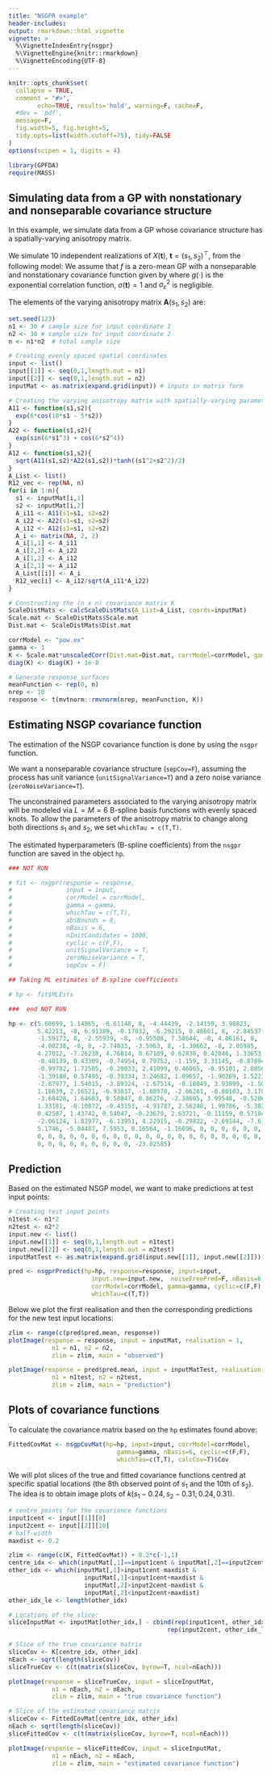 ```yaml
---
title: "NSGPR example"
header-includes: 
output: rmarkdown::html_vignette
vignette: >
  %\VignetteIndexEntry{nsgpr}
  %\VignetteEngine{knitr::rmarkdown}
  %\VignetteEncoding{UTF-8}
---
```


```r
knitr::opts_chunk$set(
  collapse = TRUE,
  comment = "#>",
        echo=TRUE, results='hold', warning=F, cache=F, 
  #dev = 'pdf', 
  message=F, 
  fig.width=5, fig.height=5,
  tidy.opts=list(width.cutoff=75), tidy=FALSE
)
options(scipen = 1, digits = 4)
```

\newcommand{\ve}[1]{\boldsymbol{{#1}}}
\newcommand{\Cov}{\text{Cov}}
\newcommand{\R}{\mathbb{R}}

```r
library(GPFDA)
require(MASS)
```


## Simulating data from a GP with nonstationary and nonseparable covariance structure

In this example, we simulate data from a GP whose covariance structure has a 
spatially-varying anisotropy matrix. 

We simulate $10$ independent realizations 
of $X(\ve t), \ \ve t = (s_1, s_2)^\top$, from the following model:
\begin{equation}
X(\ve t) = f(\ve t) + \varepsilon(\ve t), \quad \varepsilon(\ve t) \sim N(0, \sigma_\varepsilon^2),
\quad  \text{ where  }  \ve t \in  \mathcal{T} \subset \left[0,1\right]^2.
\end{equation}
We assume that $f$ is a zero-mean GP with a nonseparable and nonstationary 
covariance function given by
\begin{align}\label{NScovfun}
\Cov \big[ f(\ve t),f(\ve t') \big] = \sigma(\ve t) \sigma(\ve t') | \ve A(\ve t) | ^{-1/4} | \ve A(\ve t') | ^{-1/4} \times
\bigg| \frac{\ve A^{-1}(\ve t) + \ve  A^{-1}(\ve t')}{2} \bigg| ^{-1/2} g\Big( \sqrt{Q_{\ve t\ve t'}}\Big),
\end{align}
where $g(\cdot)$ is the exponential correlation function, $\sigma(\ve t)=1$ 
and $\sigma_\varepsilon^2$ is negligible.

The elements of the varying anisotropy matrix $\ve A(s_1,s_2)$ are:
\begin{align}
& \ve A_{11}(s_1,s_2) = \exp\big(6 \cos(10 s_1 - 5 s_2)\big), \\
& \ve A_{22}(s_1,s_2) = \exp\big(\sin(6 s_1^3) + \cos(6 s_2^4)\big),\\
& \ve A_{12}(s_1,s_2) = \{\ve A_{11}(s_1,s_2)\ve A_{22}(s_1,s_2)\}^{1/2}\rho_{12}(s_1,s_2), \\ 
& \rho_{12}(s_1,s_2) = \tanh\big((s_1^2+s_2^2)/2\big).
\end{align}




```r
set.seed(123)
n1 <- 30 # sample size for input coordinate 1
n2 <- 30 # sample size for input coordinate 2
n <- n1*n2  # total sample size

# Creating evenly spaced spatial coordinates
input <- list()
input[[1]] <- seq(0,1,length.out = n1)
input[[2]] <- seq(0,1,length.out = n2)
inputMat <- as.matrix(expand.grid(input)) # inputs in matrix form

# Creating the varying anisotropy matrix with spatially-varying parameters
A11 <- function(s1,s2){
  exp(6*cos(10*s1 - 5*s2))
}
A22 <- function(s1,s2){
  exp(sin(6*s1^3) + cos(6*s2^4))
}
A12 <- function(s1,s2){
  sqrt(A11(s1,s2)*A22(s1,s2))*tanh((s1^2+s2^2)/2)
}
A_List <- list()
R12_vec <- rep(NA, n)
for(i in 1:n){
  s1 <- inputMat[i,1]
  s2 <- inputMat[i,2]
  A_i11 <- A11(s1=s1, s2=s2)
  A_i22 <- A22(s1=s1, s2=s2)
  A_i12 <- A12(s1=s1, s2=s2)
  A_i <- matrix(NA, 2, 2)
  A_i[1,1] <- A_i11
  A_i[2,2] <- A_i22
  A_i[1,2] <- A_i12
  A_i[2,1] <- A_i12
  A_List[[i]] <- A_i
  R12_vec[i] <- A_i12/sqrt(A_i11*A_i22)
}

# Constructing the (n x n) covariance matrix K
ScaleDistMats <- calcScaleDistMats(A_List=A_List, coords=inputMat)
Scale.mat <- ScaleDistMats$Scale.mat
Dist.mat <- ScaleDistMats$Dist.mat

corrModel <- "pow.ex"
gamma <- 1
K <- Scale.mat*unscaledCorr(Dist.mat=Dist.mat, corrModel=corrModel, gamma=gamma)
diag(K) <- diag(K) + 1e-8

# Generate response surfaces
meanFunction <- rep(0, n)
nrep <- 10
response <- t(mvtnorm::rmvnorm(nrep, meanFunction, K))
```

## Estimating NSGP covariance function 

The estimation of the NSGP covariance function is done by using the `nsgpr` 
function.

We want a nonseparable covariance structure (`sepCov=F`), assuming the process 
has unit variance (`unitSignalVariance=T`) and a zero noise variance 
(`zeroNoiseVariance=T`).

The unconstrained parameters associated to the varying anisotropy matrix will be 
modeled via $L=M=6$ B-spline basis functions with evenly spaced knots. To allow 
the parameters of the anisotropy matrix to change along both directions
$s_1$ and $s_2$, we set `whichTau = c(T,T)`. 

The estimated hyperparameters (B-spline coefficients) from the `nsgpr` function 
are saved in the object `hp`.
```r
### NOT RUN

# fit <- nsgpr(response = response,
#               input = input,
#               corrModel = corrModel,
#               gamma = gamma,
#               whichTau = c(T,T),
#               absBounds = 8,
#               nBasis = 6,
#               nInitCandidates = 1000,
#               cyclic = c(F,F),
#               unitSignalVariance = T,
#               zeroNoiseVariance = T,
#               sepCov = F)

## Taking ML estimates of B-spline coefficients

# hp <- fit$MLEsts

###  end NOT RUN

hp <- c(5.60699, 1.14865, -6.61148, 8, -4.44439, -2.14159, 3.98823, 
        5.42213, -8, 6.91389, -0.17032, -6.29215, 0.48661, 8, -2.84537, 
        -1.59173, 8, -2.55939, -8, -0.95508, 7.58644, -8, 4.86161, 8, 
        -4.08238, -8, 8, -2.74033, -3.5963, 8, -1.30662, -8, 2.05985, 
        4.27012, -7.26238, 4.76814, 0.67189, 0.62838, 0.42846, 1.33653, 
        -0.40139, 0.43309, -0.74954, 0.79752, -1.159, 3.31145, -0.87894, 
        -0.99702, 1.72585, -0.29033, 2.41099, 0.46065, -0.95101, 2.0856, 
        -1.39188, 0.57495, -0.39334, 3.24682, 1.09657, -1.90269, 1.5223, 
        -2.87977, 1.54015, -3.89324, -1.67514, -0.18049, 3.93999, -1.50017, 
        1.18639, 2.16521, -6.93837, -1.88978, -2.06261, -0.80103, 3.17891, 
        -3.68428, 1.64603, 0.58847, 0.86276, -2.38605, 3.99548, -0.52069, 
        1.33181, -0.10872, -0.43153, -4.91787, 2.56248, 1.90786, -5.382, 
        0.42587, 1.43742, 0.54047, -0.23679, 2.63721, -0.11159, 0.57184, 
        -2.06124, 1.82977, -6.13951, 4.22915, -0.29822, -2.69144, -7.61238, 
        5.1746, -5.04487, 7.5953, 0.16564, -1.16696, 0, 0, 0, 0, 0, 0, 
        0, 0, 0, 0, 0, 0, 0, 0, 0, 0, 0, 0, 0, 0, 0, 0, 0, 0, 0, 0, 0, 
        0, 0, 0, 0, 0, 0, 0, 0, 0, -23.02585)
```


## Prediction

Based on the estimated NSGP model, we want to make predictions at test input points:
```r
# Creating test input points
n1test <- n1*2
n2test <- n2*2
input.new <- list()
input.new[[1]] <- seq(0,1,length.out = n1test)
input.new[[2]] <- seq(0,1,length.out = n2test)
inputMatTest <- as.matrix(expand.grid(input.new[[1]], input.new[[2]]))

pred <- nsgprPredict(hp=hp, response=response, input=input, 
                       input.new=input.new,  noiseFreePred=F, nBasis=6, 
                       corrModel=corrModel, gamma=gamma, cyclic=c(F,F), 
                       whichTau=c(T,T))
```

Below we plot the first realisation and then the corresponding predictions 
for the new test input locations:
```r
zlim <- range(c(pred$pred.mean, response))
plotImage(response = response, input = inputMat, realisation = 1, 
            n1 = n1, n2 = n2,
            zlim = zlim, main = "observed")

plotImage(response = pred$pred.mean, input = inputMatTest, realisation = 1, 
            n1 = n1test, n2 = n2test,
            zlim = zlim, main = "prediction")
```




## Plots of covariance functions

To calculate the covariance matrix based on the `hp` estimates found above:
```r
FittedCovMat <- nsgpCovMat(hp=hp, input=input, corrModel=corrModel, 
                              gamma=gamma, nBasis=6, cyclic=c(F,F), 
                              whichTau=c(T,T), calcCov=T)$Cov
```

We will plot slices of the true and fitted covariance functions centred at 
specific spatial locations (the $8$th observed point of $s_1$ and the $10$th of 
$s_2$). The idea is to obtain image plots of $k(s_1-0.24, s_2-0.31; 0.24, 0.31)$.

```r
# centre points for the covariance functions
input1cent <- input[[1]][8]
input2cent <- input[[2]][10]
# half-width
maxdist <- 0.2

zlim <- range(c(K, FittedCovMat)) + 0.2*c(-1,1)
centre_idx <- which(inputMat[,1]==input1cent & inputMat[,2]==input2cent)
other_idx <- which(inputMat[,1]>input1cent-maxdist & 
                     inputMat[,1]<input1cent+maxdist & 
                     inputMat[,2]>input2cent-maxdist & 
                     inputMat[,2]<input2cent+maxdist)
other_idx_le <- length(other_idx)

# Locations of the slice:
sliceInputMat <- inputMat[other_idx,] - cbind(rep(input1cent, other_idx_le), 
                                            rep(input2cent, other_idx_le))

# Slice of the true covariance matrix
sliceCov <- K[centre_idx, other_idx]
nEach <- sqrt(length(sliceCov))
sliceTrueCov <- c(t(matrix(sliceCov, byrow=T, ncol=nEach)))

plotImage(response = sliceTrueCov, input = sliceInputMat,  
            n1 = nEach, n2 = nEach,
            zlim = zlim, main = "true covariance function")
```



```r
# Slice of the estimated covariance matrix
sliceCov <- FittedCovMat[centre_idx, other_idx]
nEach <- sqrt(length(sliceCov))
sliceFittedCov <- c(t(matrix(sliceCov, byrow=T, ncol=nEach)))

plotImage(response = sliceFittedCov, input = sliceInputMat, 
            n1 = nEach, n2 = nEach,
            zlim = zlim, main = "estimated covariance function")
```


